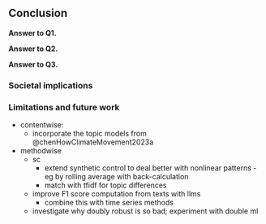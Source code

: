 <!--

Conclusions answer the research questions and are sharply defined.

Arguing on societal implications and recommendations (if applicable):
Managerial/societal recommendations are well-derived from findings, original and actionable.

 -->


## Conclusion

__Answer to Q1.__

__Answer to Q2.__

__Answer to Q3.__

### Societal implications

### Limitations and future work

- contentwise:
  - incorporate the topic models from @chenHowClimateMovement2023a
- methodwise
  - sc
    - extend synthetic control to deal better with nonlinear patterns - eg by rolling average with back-calculation
    - match with tfidf for topic differences
  - improve F1 score computation from texts with llms
    - combine this with time series methods
  - investigate why doubly robust is so bad; experiment with double ml
